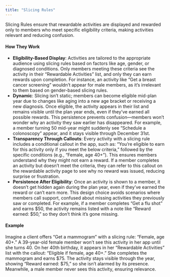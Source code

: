 ```yaml
---
title: "Slicing Rules"
---
```


Slicing Rules ensure that rewardable activities are displayed and rewarded only to members who meet specific eligibility criteria, making activities relevant and reducing confusion.

#### **How They Work**

- **Eligibility-Based Display**: Activities are tailored to the appropriate audience using slicing rules based on factors like age, gender, or diagnosed conditions. Only members meeting these criteria see the activity in their “Rewardable Activities” list, and only they can earn rewards upon completion. For instance, an activity like “Get a breast cancer screening” wouldn’t appear for male members, as it’s irrelevant to them based on gender-based slicing rules.
- **Dynamic**: Slicing isn’t static; members can become eligible mid-plan year due to changes like aging into a new age bracket or receiving a new diagnosis. Once eligible, the activity appears in their list and remains visible until the plan year ends, even if they’ve earned all possible rewards. This persistence prevents confusion—members won’t wonder why an activity they saw earlier has disappeared. For example, a member turning 50 mid-year might suddenly see “Schedule a colonoscopy” appear, and it stays visible through December 31st.
- **Transparency Through Callouts**: Every activity with a slicing rule includes a conditional callout in the app, such as: “You’re eligible to earn for this activity only if you meet the below criteria,” followed by the specific conditions (e.g., “Female, age 40+”). This ensures members understand why they might not earn a reward. If a member completes an activity but doesn’t meet the criteria, they can refer to this callout on the rewardable activity page to see why no reward was issued, reducing surprise or frustration.
- **Persistence After Eligibility**: Once an activity is shown to a member, it doesn’t get hidden again during the plan year, even if they’ve earned the reward or can’t earn more. This design choice avoids scenarios where members call support, confused about missing activities they previously saw or completed. For example, if a member completes “Get a flu shot” and earns $50, the activity remains listed with a note like “Reward earned: $50,” so they don’t think it’s gone missing.

#### **Example**

Imagine a client offers “Get a mammogram” with a slicing rule: “Female, age 40+.” A 39-year-old female member won’t see this activity in her app until she turns 40\. On her 40th birthday, it appears in her “Rewardable Activities” list with the callout: “Eligible if female, age 40+.” She completes the mammogram and earns $75. The activity stays visible through the year, showing “Reward earned: $75,” so she isn’t alarmed by its presence. Meanwhile, a male member never sees this activity, ensuring relevance.
